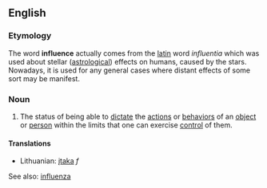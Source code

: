 ==English==
===Etymology===
The word '''influence''' actually comes from the [[latin]] word ''influentia'' which was used about stellar ([[astrology|astrological]]) effects on humans, caused by the stars. Nowadays, it is used for any general cases where distant effects of some sort may be manifest.

===Noun===
#The status of being able to [[dictate]] the [[action]]s or [[behavior]]s of an [[object]] or [[person]] within the limits that one can exercise [[control]] of them.

====Translations====
*Lithuanian: [[įtaka]] ''f''

See also: [[influenza]]